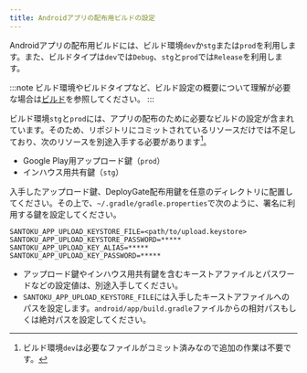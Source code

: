 ```yaml
---
title: Androidアプリの配布用ビルドの設定
---
```


Androidアプリの配布用ビルドには、ビルド環境`dev`か`stg`または`prod`を利用します。また、ビルドタイプは`dev`では`Debug`、`stg`と`prod`では`Release`を利用します。

:::note
ビルド環境やビルドタイプなど、ビルド設定の概要について理解が必要な場合は[ビルド](../build-configuration.mdx)を参照してください。
:::

ビルド環境`stg`と`prod`には、アプリの配布のために必要なビルドの設定が含まれています。そのため、リポジトリにコミットされているリソースだけでは不足しており、次のリソースを別途入手する必要があります[^1]。

[^1]: ビルド環境`dev`は必要なファイルがコミット済みなので追加の作業は不要です。

* Google Play用アップロード鍵（`prod`）
* インハウス用共有鍵（`stg`）

入手したアップロード鍵、DeployGate配布用鍵を任意のディレクトリに配置してください。その上で、`~/.gradle/gradle.properties`で次のように、署名に利用する鍵を設定してください。

```properties
SANTOKU_APP_UPLOAD_KEYSTORE_FILE=<path/to/upload.keystore>
SANTOKU_APP_UPLOAD_KEYSTORE_PASSWORD=*****
SANTOKU_APP_UPLOAD_KEY_ALIAS=*****
SANTOKU_APP_UPLOAD_KEY_PASSWORD=*****
```

* アップロード鍵やインハウス用共有鍵を含むキーストアファイルとパスワードなどの設定値は、別途入手してください。
* `SANTOKU_APP_UPLOAD_KEYSTORE_FILE`には入手したキーストアファイルへのパスを設定します。`android/app/build.gradle`ファイルからの相対パスもしくは絶対パスを設定してください。
